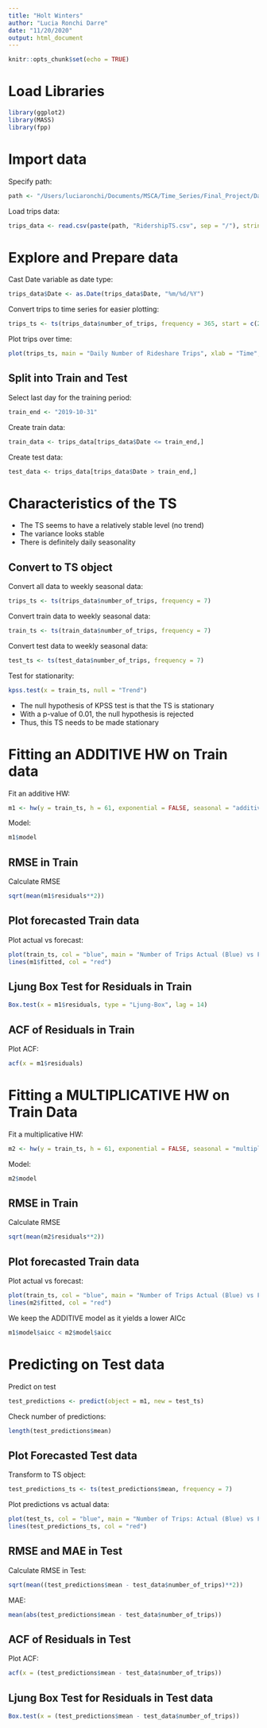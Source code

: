 ```yaml
---
title: "Holt Winters"
author: "Lucia Ronchi Darre"
date: "11/20/2020"
output: html_document
---
```


```r
knitr::opts_chunk$set(echo = TRUE)
```

# Load Libraries

```r
library(ggplot2)
library(MASS)
library(fpp)
```

# Import data

Specify path:
```r
path <- "/Users/luciaronchi/Documents/MSCA/Time_Series/Final_Project/Data"
```

Load trips data:
```r
trips_data <- read.csv(paste(path, "RidershipTS.csv", sep = "/"), stringsAsFactors = FALSE)
```

# Explore and Prepare data

Cast Date variable as date type:
```r
trips_data$Date <- as.Date(trips_data$Date, "%m/%d/%Y")
```

Convert trips to time series for easier plotting:
```r
trips_ts <- ts(trips_data$number_of_trips, frequency = 365, start = c(2018, 305))
```

Plot trips over time:
```r
plot(trips_ts, main = "Daily Number of Rideshare Trips", xlab = "Time", ylab = "Number of Trips")
```

## Split into Train and Test

Select last day for the training period:
```r
train_end <- "2019-10-31"
```

Create train data:
```r
train_data <- trips_data[trips_data$Date <= train_end,]
```

Create test data:
```r
test_data <- trips_data[trips_data$Date > train_end,]
```

# Characteristics of the TS

* The TS seems to have a relatively stable level (no trend)
* The variance looks stable
* There is definitely daily seasonality


## Convert to TS object

Convert all data to weekly seasonal data:
```r
trips_ts <- ts(trips_data$number_of_trips, frequency = 7)
```

Convert train data to weekly seasonal data:
```r
train_ts <- ts(train_data$number_of_trips, frequency = 7)
```

Convert test data to weekly seasonal data:
```r
test_ts <- ts(test_data$number_of_trips, frequency = 7)
```

Test for stationarity:
```r
kpss.test(x = train_ts, null = "Trend")
```

* The null hypothesis of KPSS test is that the TS is stationary
* With a p-value of 0.01, the null hypothesis is rejected
* Thus, this TS needs to be made stationary

# Fitting an ADDITIVE HW on Train data

Fit an additive HW:
```r
m1 <- hw(y = train_ts, h = 61, exponential = FALSE, seasonal = "additive", damped = FALSE)
```

Model:
```r
m1$model
```

## RMSE in Train

Calculate RMSE
```r
sqrt(mean(m1$residuals**2))
```

## Plot forecasted Train data

Plot actual vs forecast:
```r
plot(train_ts, col = "blue", main = "Number of Trips Actual (Blue) vs Forecasted (Red)", ylab = "Number of Trips")
lines(m1$fitted, col = "red")
```

## Ljung Box Test for Residuals in Train

```r
Box.test(x = m1$residuals, type = "Ljung-Box", lag = 14)
```

## ACF of Residuals in Train

Plot ACF:
```r
acf(x = m1$residuals)
```

# Fitting a MULTIPLICATIVE HW on Train Data

Fit a multiplicative HW:
```r
m2 <- hw(y = train_ts, h = 61, exponential = FALSE, seasonal = "multiplicative", damped = FALSE)
```

Model:
```r
m2$model
```

## RMSE in Train

Calculate RMSE
```r
sqrt(mean(m2$residuals**2))
```

## Plot forecasted Train data

Plot actual vs forecast:
```r
plot(train_ts, col = "blue", main = "Number of Trips Actual (Blue) vs Forecasted (Red)", ylab = "Number of Trips")
lines(m2$fitted, col = "red")
```

We keep the ADDITIVE model as it yields a lower AICc
```r
m1$model$aicc < m2$model$aicc
```


# Predicting on Test data

Predict on test
```r
test_predictions <- predict(object = m1, new = test_ts)
```

Check number of predictions:
```r
length(test_predictions$mean)
```

## Plot Forecasted Test data

Transform to TS object:
```r
test_predictions_ts <- ts(test_predictions$mean, frequency = 7)
```

Plot predictions vs actual data:
```r
plot(test_ts, col = "blue", main = "Number of Trips: Actual (Blue) vs Forecast (Red)", ylab = "Number of Trips")
lines(test_predictions_ts, col = "red")
```

## RMSE and MAE in Test

Calculate RMSE in Test:
```r
sqrt(mean((test_predictions$mean - test_data$number_of_trips)**2))
```

MAE:
```r
mean(abs(test_predictions$mean - test_data$number_of_trips))
```

## ACF of Residuals in Test

Plot ACF:
```r
acf(x = (test_predictions$mean - test_data$number_of_trips))
```

## Ljung Box Test for Residuals in Test data

```r
Box.test(x = (test_predictions$mean - test_data$number_of_trips))
```




